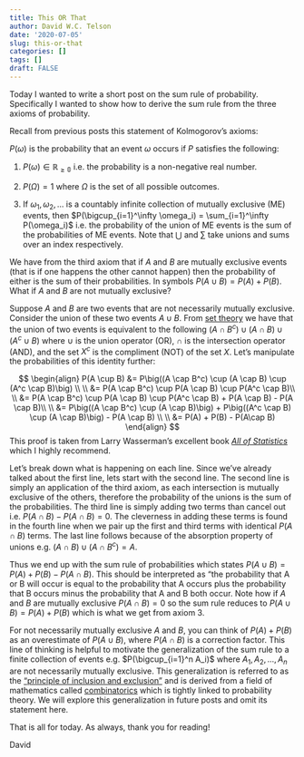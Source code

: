 ```yaml
---
title: This OR That
author: David W.C. Telson
date: '2020-07-05'
slug: this-or-that
categories: []
tags: []
draft: FALSE
---
```


Today I wanted to write a short post on the sum rule of probability. Specifically I wanted to show how to derive the sum rule from the three axioms of probability.

Recall from previous posts this statement of Kolmogorov's axioms:

$P(\omega)$ is the probability that an event $\omega$ occurs if $P$ satisfies the following: 

1. $P(\omega) \in \mathbb{R_{\ge0}}$ i.e. the probability is a non-negative real number.

2. $P(\Omega) = 1$ where $\Omega$ is the set of all possible outcomes.

3. If $\omega_1, \omega_2, ...$ is a countably infinite collection of mutually exclusive (ME) events, then $P(\bigcup_{i=1}^\infty \omega_i) = \sum_{i=1}^\infty P(\omega_i)$ i.e. the probability of the union of ME events is the sum of the probabilities of ME events. Note that $\bigcup$ and $\sum$ take unions and sums over an index respectively.

We have from the third axiom that if $A$ and $B$ are mutually exclusive events (that is if one happens the other cannot happen) then the probability of either is the sum of their probabilities. In symbols $P(A \cup B) = P(A) + P(B)$. What if $A$ and $B$ are not mutually exclusive?

Suppose $A$ and $B$ are two events that are not necessarily mutually exclusive. Consider the union of these two events $A \cup B$. From [set theory](https://en.wikipedia.org/wiki/Set_theory) we have that the union of two events is equivalent to the following $(A \cap B^c) \cup (A \cap B) \cup (A^c \cup B)$ where $\cup$ is the union operator (OR), $\cap$ is the intersection operator (AND), and the set $X^c$ is the compliment (NOT) of the set $X$. Let's manipulate the probabilities of this identity further:


$$
\begin{align}
P(A \cup B) &= P\big((A \cap B^c) \cup (A \cap B) \cup (A^c \cap B)\big) \\
\\
&= P(A \cap B^c) \cup P(A \cap B) \cup P(A^c \cap B)\\ 
\\
&= P(A \cap B^c) \cup P(A \cap B) \cup P(A^c \cap B) + P(A \cap B) - P(A \cap B)\\ 
\\
&= P\big((A \cap B^c) \cup (A \cap B)\big) + P\big((A^c \cap B) \cup (A \cap B)\big) - P(A \cap B) \\
\\
&= P(A) + P(B) - P(A\cap B)
\end{align}
$$
This proof is taken from Larry Wasserman's excellent book [*All of Statistics*](https://www.amazon.com/All-Statistics-Statistical-Inference-Springer/dp/1441923225) which I highly recommend. 

Let's break down what is happening on each line. Since we've already talked about the first line, lets start with the second line. The second line is simply an application of the third axiom, as each intersection is mutually exclusive of the others, therefore the probability of the unions is the sum of the probabilities. The third line is simply adding two terms than cancel out i.e. $P(A \cap B) - P(A \cap B) = 0$. The cleverness in adding these terms is found in the fourth line when we pair up the first and third terms with identical $P(A \cap B)$ terms. The last line follows because of the absorption property of unions e.g. $(A \cap B)\cup(A \cap B^c)=A$. 

Thus we end up with the sum rule of probabilities which states $P(A \cup B) = P(A) + P(B) - P(A\cap B)$. This should be interpreted as "the probability that A or B will occur is equal to the probability that A occurs plus the probability that B occurs minus the probability that A and B both occur. Note how if $A$ and $B$ are mutually exclusive $P(A\cap B) = 0$ so the sum rule reduces to $P(A \cup B) = P(A) + P(B)$ which is what we get from axiom 3. 

For not necessarily mutually exclusive $A$ and $B$, you can think of $P(A) + P(B)$ as an overestimate of $P(A \cup B)$, where $P(A\cap B)$ is a correction factor. This line of thinking is helpful to motivate the generalization of the sum rule to a finite collection of events e.g. $P(\bigcup_{i=1}^n A_i)$ where $A_1, A_2, ..., A_n$ are not necessarily mutually exclusive. This generalization is referred to as the ["principle of inclusion and exclusion"](https://en.wikipedia.org/wiki/Inclusion%E2%80%93exclusion_principle) and is derived from a field of mathematics called [combinatorics](https://en.wikipedia.org/wiki/Combinatorics) which is tightly linked to probability theory. We will explore this generalization in future posts and omit its statement here.

That is all for today. As always, thank you for reading!

David

